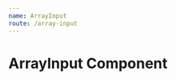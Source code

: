 ```yaml
---
name: ArrayInput
route: /array-input
---
```



# ArrayInput Component

<Playground>
  <ArrayInput
    input={Input}
    btnText={'xxx'}
    {...{['data-__meta']: {roules: []}}}
  />
</Playground>
